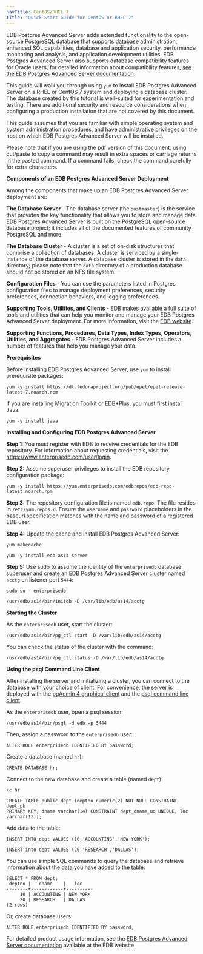```yaml
---
navTitle: CentOS/RHEL 7
title: "Quick Start Guide for CentOS or RHEL 7"
---
```


EDB Postgres Advanced Server adds extended functionality to the open-source PostgreSQL database that supports database administration, enhanced SQL capabilities, database and application security, performance monitoring and analysis, and application development utilities. EDB Postgres Advanced Server also supports database compatibility features for Oracle users; for detailed information about compatibility features, [see the EDB Postgres Advanced Server documentation](/epas/latest/).

This guide will walk you through using `yum` to install EDB Postgres Advanced Server on a RHEL or CentOS 7 system and deploying a database cluster. The database created by this tutorial is well-suited for experimentation and testing. There are additional security and resource considerations when configuring a production installation that are not covered by this document.

This guide assumes that you are familiar with simple operating system and system administration procedures, and have administrative privileges on the host on which EDB Postgres Advanced Server will be installed.

Please note that if you are using the pdf version of this document, using cut/paste to copy a command may result in extra spaces or carriage returns in the pasted command. If a command fails, check the command carefully for extra characters.

**Components of an EDB Postgres Advanced Server Deployment**

Among the components that make up an EDB Postgres Advanced Server deployment are:

**The Database Server** - The database server (the `postmaster`) is the service that provides the key functionality that allows you to store and manage data. EDB Postgres Advanced Server is built on the PostgreSQL open-source database project; it includes all of the documented features of community PostgreSQL and more.

**The Database Cluster** - A cluster is a set of on-disk structures that comprise a collection of databases. A cluster is serviced by a single-instance of the database server. A database cluster is stored in the `data` directory; please note that the `data` directory of a production database should not be stored on an NFS file system.

**Configuration Files** - You can use the parameters listed in Postgres configuration files to manage deployment preferences, security preferences, connection behaviors, and logging preferences.

**Supporting Tools, Utilities, and Clients** - EDB makes available a full suite of tools and utilities that can help you monitor and manage your EDB Postgres Advanced Server deployment. For more information, visit the [EDB website](https://www.enterprisedb.com/).

**Supporting Functions, Procedures, Data Types, Index Types, Operators, Utilities, and Aggregates** - EDB Postgres Advanced Server includes a number of features that help you manage your data.

**Prerequisites**

Before installing EDB Postgres Advanced Server, use `yum` to install prerequisite packages:

```text
yum -y install https://dl.fedoraproject.org/pub/epel/epel-release-latest-7.noarch.rpm
```

If you are installing Migration Toolkit or EDB\*Plus, you must first install Java:

```text
yum -y install java
```

**Installing and Configuring EDB Postgres Advanced Server**

**Step 1:** You must register with EDB to receive credentials for the EDB repository. For information about requesting credentials, visit the https://www.enterprisedb.com/user/login.

**Step 2:** Assume superuser privileges to install the EDB repository configuration package:

```text
yum -y install https://yum.enterprisedb.com/edbrepos/edb-repo-latest.noarch.rpm
```

**Step 3:** The repository configuration file is named `edb.repo`. The file resides in `/etc/yum.repos.d`. Ensure the `username` and `password` placeholders in the baseurl specification matches with the name and password of a registered EDB user. 

**Step 4:** Update the cache and install EDB Postgres Advanced Server:

```text
yum makecache

yum -y install edb-as14-server
```

**Step 5:** Use sudo to assume the identity of the `enterprisedb` database superuser and create an EDB Postgres Advanced Server cluster named `acctg` on listener port `5444`:

```text
sudo su - enterprisedb

/usr/edb/as14/bin/initdb -D /var/lib/edb/as14/acctg
```

**Starting the Cluster**

As the `enterprisedb` user, start the cluster:

```text
/usr/edb/as14/bin/pg_ctl start -D /var/lib/edb/as14/acctg
```

You can check the status of the cluster with the command:

```text
/usr/edb/as14/bin/pg_ctl status -D /var/lib/edb/as14/acctg
```

**Using the psql Command Line Client**

After installing the server and initializing a cluster, you can connect to the database with your choice of client. For convenience, the server is deployed with the [pgAdmin 4 graphical client](https://www.pgadmin.org/docs/) and the [psql command line client](https://www.postgresql.org/docs/current/app-psql.html).

As the `enterprisedb` user, open a psql session:

```text
/usr/edb/as14/bin/psql -d edb -p 5444
```

Then, assign a password to the `enterprisedb` user:

```text
ALTER ROLE enterprisedb IDENTIFIED BY password;
```

Create a database (named `hr`):

```text
CREATE DATABASE hr;
```

Connect to the new database and create a table (named `dept`):

```text
\c hr

CREATE TABLE public.dept (deptno numeric(2) NOT NULL CONSTRAINT dept_pk
PRIMARY KEY, dname varchar(14) CONSTRAINT dept_dname_uq UNIQUE, loc
varchar(13));
```

Add data to the table:

```text
INSERT INTO dept VALUES (10,'ACCOUNTING','NEW YORK');

INSERT into dept VALUES (20,'RESEARCH','DALLAS');
```

You can use simple SQL commands to query the database and retrieve information about the data you have added to the table:

```text
SELECT * FROM dept;
 deptno |   dname    |   loc
--------+------------+----------
     10 | ACCOUNTING | NEW YORK
     20 | RESEARCH   | DALLAS
(2 rows)
```

Or, create database users:

```text
ALTER ROLE enterprisedb IDENTIFIED BY password;
```

For detailed product usage information, see the [EDB Postgres Advanced Server documentation](/epas/latest/) available at the EDB website.
